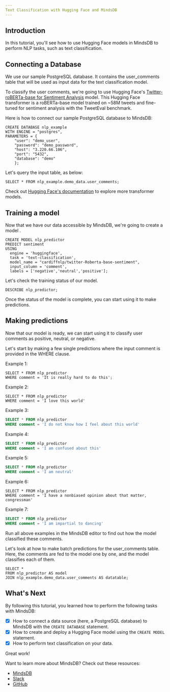 ```yaml
---
Text Classification with Hugging Face and MindsDB
---
```


## Introduction

In this tutorial, you'll see how to use Hugging Face models in MindsDB to perform NLP tasks, such as text classification.

## Connecting a Database

We use our sample PostgreSQL database. It contains the user_comments table that will be used as input data for the text classification model.

To classify the user comments, we're going to use Hugging Face's [Twitter-roBERTa-base for Sentiment Analysis](https://huggingface.co/cardiffnlp/twitter-roberta-base-sentiment) model. This Hugging Face transformer is a roBERTa-base model trained on ~58M tweets and fine-tuned for sentiment analysis with the TweetEval benchmark.

Here is how to connect our sample PostgreSQL database to MindsDB:

```
CREATE DATABASE nlp_example
WITH ENGINE = "postgres",
PARAMETERS = {
    "user": "demo_user",
    "password": "demo_password",
    "host": "3.220.66.106",
    "port": "5432",
    "database": "demo"
    };
```

Let's query the input table, as below:

```
SELECT * FROM nlp_example.demo_data.user_comments;
```

Check out [Hugging Face's documentation](https://huggingface.co/cardiffnlp/twitter-roberta-base-sentiment) to explore more transformer models.

## Training a model

Now that we have our data accessible by MindsDB, we're going to create a model .

```
CREATE MODEL nlp_predictor
PREDICT sentiment
USING
  engine = 'huggingface',
  task = 'text-classification',
  model_name = "cardiffnlp/twitter-Roberta-base-sentiment",
  input_column = 'comment',
  labels = ['negative','neutral','positive'];
```

Let's check the training status of our model.

```
DESCRIBE nlp_predictor;
```

Once the status of the model is complete, you can start using it to make predictions.

## Making predictions

Now that our model is ready, we can start using it to classify user comments as positive, neutral, or negative.

Let's start by making a few single predictions where the input comment is provided in the WHERE clause.

Example 1:

```
SELECT * FROM nlp_predictor
WHERE comment = 'It is really hard to do this';
```

Example 2:

```
SELECT * FROM nlp_predictor
WHERE comment = 'I love this world'
```

Example 3:

```sql
SELECT * FROM nlp_predictor
WHERE comment = 'I do not know how I feel about this world'
```

Example 4:

```sql
SELECT * FROM nlp_predictor
WHERE comment = 'I am confused about this'
```

Example 5:

```sql
SELECT * FROM nlp_predictor
WHERE comment = 'I am neutral'
```

Example 6:

```
SELECT * FROM nlp_predictor
WHERE comment = 'I have a nonbiased opinion about that matter, congressman'
```

Example 7:

```sql
SELECT * FROM nlp_predictor
WHERE comment = 'I am impartial to dancing'
```

Run all above examples in the MindsDB editor to find out how the model classified these comments.

Let's look at how to make batch predictions for the user_comments table. Here, the comments are fed to the model one by one, and the model classifies each of them.

```
SELECT *
FROM nlp_predictor AS model
JOIN nlp_example.demo_data.user_comments AS datatable;
```

## What's Next

By following this tutorial, you learned how to perform the following tasks with MindsDB:

- [x] How to connect a data source (here, a PostgreSQL database) to MindsDB with the `CREATE DATABASE` statement.
- [x] How to create and deploy a Hugging Face model using the `CREATE MODEL` statement.
- [x] How to perform text classification on your data.

Great work!

Want to learn more about MindsDB? Check out these resources:
- [MindsDB](https://mindsdb.com/)
- [Slack](https://mindsdb.com/joincommunity)
- [GitHub](https://github.com/mindsdb/mindsdb/)

